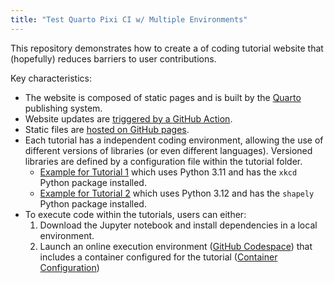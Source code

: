 ```yaml
---
title: "Test Quarto Pixi CI w/ Multiple Environments"
---
```


This repository demonstrates how to create a of coding tutorial website that (hopefully) reduces barriers to user contributions.

Key characteristics:

- The website is composed of static pages and is built by the [Quarto](https://quarto.org/) publishing system.
- Website updates are [triggered by a GitHub Action](https://github.com/tylere/test-quarto-pixi-ci/blob/main/.github/workflows/publish.yml).
- Static files are [hosted on GitHub pages](https://tylere.github.io/test-quarto-pixi-ci/).
- Each tutorial has a independent coding environment, allowing the use of different versions of libraries (or even different languages). Versioned libraries are defined by a configuration file within the tutorial folder.
  - [Example for Tutorial 1](https://github.com/tylere/test-quarto-pixi-ci/blob/main/tutorials/tutorial_1/pyproject.toml) which uses Python 3.11 and has the `xkcd` Python package installed.
  - [Example for Tutorial 2](https://github.com/tylere/test-quarto-pixi-ci/blob/main/tutorials/tutorial_2/pyproject.toml) which uses Python 3.12 and has the `shapely` Python package installed.
- To execute code within the tutorials, users can either:
  1. Download the Jupyter notebook and install dependencies in a local environment.
  2. Launch an online execution environment ([GitHub Codespace](https://code.visualstudio.com/docs/remote/codespaces)) that includes a container configured for the tutorial ([Container Configuration](https://github.com/tylere/test-quarto-pixi-ci/tree/main/.devcontainer))
